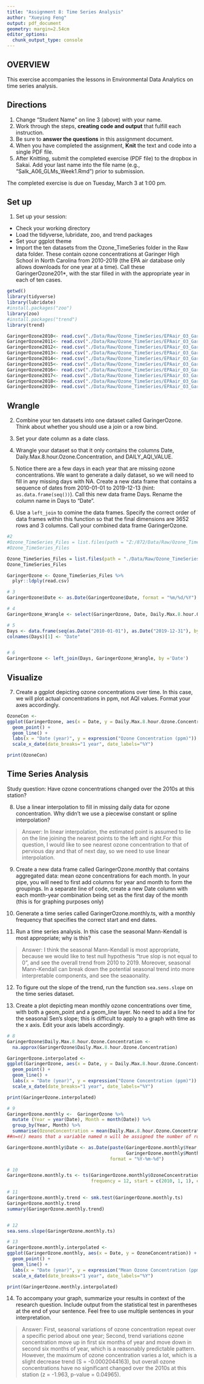 ```yaml
---
title: "Assignment 8: Time Series Analysis"
author: "Xueying Feng"
output: pdf_document
geometry: margin=2.54cm
editor_options: 
  chunk_output_type: console
---
```


## OVERVIEW

This exercise accompanies the lessons in Environmental Data Analytics on time series analysis. 

## Directions
1. Change "Student Name" on line 3 (above) with your name.
3. Work through the steps, **creating code and output** that fulfill each instruction.
4. Be sure to **answer the questions** in this assignment document.
6. When you have completed the assignment, **Knit** the text and code into a single PDF file.
8. After Knitting, submit the completed exercise (PDF file) to the dropbox in Sakai. Add your last name into the file name (e.g., "Salk_A06_GLMs_Week1.Rmd") prior to submission.

The completed exercise is due on Tuesday, March 3 at 1:00 pm.

## Set up 
1. Set up your session:

* Check your working directory
* Load the tidyverse, lubridate, zoo, and trend packages
* Set your ggplot theme
* Import the ten datasets from the Ozone_TimeSeries folder in the Raw data folder. These contain ozone concentrations at Garinger High School in North Carolina from 2010-2019 (the EPA air database only allows downloads for one year at a time). Call these GaringerOzone201*, with the star filled in with the appropriate year in each of ten cases.

```r
getwd()
library(tidyverse)
library(lubridate)
#install.packages("zoo")
library(zoo)
#install.packages("trend")
library(trend)

GaringerOzone2010<- read.csv("./Data/Raw/Ozone_TimeSeries/EPAair_O3_GaringerNC2010_raw.csv")
GaringerOzone2011<- read.csv("./Data/Raw/Ozone_TimeSeries/EPAair_O3_GaringerNC2011_raw.csv")
GaringerOzone2012<- read.csv("./Data/Raw/Ozone_TimeSeries/EPAair_O3_GaringerNC2012_raw.csv")
GaringerOzone2013<- read.csv("./Data/Raw/Ozone_TimeSeries/EPAair_O3_GaringerNC2013_raw.csv")
GaringerOzone2014<- read.csv("./Data/Raw/Ozone_TimeSeries/EPAair_O3_GaringerNC2014_raw.csv")
GaringerOzone2015<- read.csv("./Data/Raw/Ozone_TimeSeries/EPAair_O3_GaringerNC2015_raw.csv")
GaringerOzone2016<- read.csv("./Data/Raw/Ozone_TimeSeries/EPAair_O3_GaringerNC2016_raw.csv")
GaringerOzone2017<- read.csv("./Data/Raw/Ozone_TimeSeries/EPAair_O3_GaringerNC2017_raw.csv")
GaringerOzone2018<- read.csv("./Data/Raw/Ozone_TimeSeries/EPAair_O3_GaringerNC2018_raw.csv")
GaringerOzone2019<- read.csv("./Data/Raw/Ozone_TimeSeries/EPAair_O3_GaringerNC2019_raw.csv")

```

## Wrangle

2. Combine your ten datasets into one dataset called GaringerOzone. Think about whether you should use a join or a row bind. 

3. Set your date column as a date class.

4. Wrangle your dataset so that it only contains the columns Date, Daily.Max.8.hour.Ozone.Concentration, and DAILY_AQI_VALUE. 

5. Notice there are a few days in each year that are missing ozone concentrations. We want to generate a daily dataset, so we will need to fill in any missing days with NA. Create a new data frame that contains a sequence of dates from 2010-01-01 to 2019-12-13 (hint: `as.data.frame(seq())`). Call this new data frame Days. Rename the column name in Days to "Date".

6. Use a `left_join` to comine the data frames. Specify the correct order of data frames within this function so that the final dimensions are 3652 rows and 3 columns. Call your combined data frame GaringerOzone. 

```r
#2 
#Ozone_TimeSeries_Files = list.files(path = "Z:/872/Data/Raw/Ozone_TimeSeries/", pattern="*.csv", full.names=TRUE) 
#Ozone_TimeSeries_Files

Ozone_TimeSeries_Files = list.files(path = "./Data/Raw/Ozone_TimeSeries/", pattern="*.csv", full.names=TRUE) 
Ozone_TimeSeries_Files

GaringerOzone <- Ozone_TimeSeries_Files %>% 
  plyr::ldply(read.csv)

# 3
GaringerOzone$Date <- as.Date(GaringerOzone$Date, format = "%m/%d/%Y")

# 4
GaringerOzone_Wrangle <- select(GaringerOzone, Date, Daily.Max.8.hour.Ozone.Concentration, DAILY_AQI_VALUE) 

# 5
Days <- data.frame(seq(as.Date("2010-01-01"), as.Date("2019-12-31"), by=1))
colnames(Days)[1] <- "Date"


# 6
GaringerOzone <- left_join(Days, GaringerOzone_Wrangle, by ='Date')

```

## Visualize

7. Create a ggplot depicting ozone concentrations over time. In this case, we will plot actual concentrations in ppm, not AQI values. Format your axes accordingly.

```r
OzoneCon <-
ggplot(GaringerOzone, aes(x = Date, y = Daily.Max.8.hour.Ozone.Concentration)) +
  geom_point() +
  geom_line() + 
  labs(x = "Date (year)", y = expression("Ozone Concentration (ppm)")) +
  scale_x_date(date_breaks="1 year", date_labels="%Y")

print(OzoneCon)

```

## Time Series Analysis

Study question: Have ozone concentrations changed over the 2010s at this station? 

8. Use a linear interpolation to fill in missing daily data for ozone concentration. Why didn't we use a piecewise constant or spline interpolation?

> Answer: In linear interpolation, the estimated point is assumed to lie on the line joining the nearest points to the left and right.For this question, I would like to see nearest ozone concentration to that of pervious day and that of next day, so we need to use linear interpolation.

9. Create a new data frame called GaringerOzone.monthly that contains aggregated data: mean ozone concentrations for each month. In your pipe, you will need to first add columns for year and month to form the groupings. In a separate line of code, create a new Date column with each month-year combination being set as the first day of the month (this is for graphing purposes only)

10. Generate a time series called GaringerOzone.monthly.ts, with a monthly frequency that specifies the correct start and end dates. 

11. Run a time series analysis. In this case the seasonal Mann-Kendall is most appropriate; why is this?

> Answer: I think the seasonal Mann-Kendall is most appropriate, because we would like to test null hypothesis "true slop is not equal to 0", and see the overall trend from 2010 to 2019. Moreover,  seasonal Mann-Kendall can break down the potential seasonal trend into more interpretable components, and see the seaaonality.

12. To figure out the slope of the trend, run the function `sea.sens.slope` on the time series dataset. 

13. Create a plot depicting mean monthly ozone concentrations over time, with both a geom_point and a geom_line layer. No need to add a line for the seasonal Sen's slope; this is difficult to apply to a graph with time as the x axis. Edit your axis labels accordingly.

```r
# 8
GaringerOzone$Daily.Max.8.hour.Ozone.Concentration <- 
  na.approx(GaringerOzone$Daily.Max.8.hour.Ozone.Concentration)

GaringerOzone.interpolated <-
ggplot(GaringerOzone, aes(x = Date, y = Daily.Max.8.hour.Ozone.Concentration)) +
  geom_point() +
  geom_line() + 
  labs(x = "Date (year)", y = expression("Ozone Concentration (ppm)")) +
  scale_x_date(date_breaks="1 year", date_labels="%Y")

print(GaringerOzone.interpolated)

# 9
GaringerOzone.monthly <-  GaringerOzone %>%
  mutate (Year = year(Date), Month = month(Date)) %>%
  group_by(Year, Month) %>%  
  summarise(OzoneConcentration = mean(Daily.Max.8.hour.Ozone.Concentration, n = n())) 
##n=n() means that a variable named n will be assigned the number of rows (think number of observations) in the summarized data.

GaringerOzone.monthly$Date <- as.Date(paste(GaringerOzone.monthly$Year, 
                                            GaringerOzone.monthly$Month, 1, sep="-"),  
                                      format = "%Y-%m-%d")

# 10
GaringerOzone.monthly.ts <- ts(GaringerOzone.monthly$OzoneConcentration, 
                               frequency = 12, start = c(2010, 1, 1), end = c(2019, 12, 1))

# 11
GaringerOzone.monthly.trend <- smk.test(GaringerOzone.monthly.ts)
GaringerOzone.monthly.trend
summary(GaringerOzone.monthly.trend)


# 12
sea.sens.slope(GaringerOzone.monthly.ts)

# 13
GaringerOzone.monthly.interpolated <-
ggplot(GaringerOzone.monthly, aes(x = Date, y = OzoneConcentration)) +
  geom_point() +
  geom_line() + 
  labs(x = "Date (year)", y = expression("Mean Ozone Concentration (ppm)")) +
  scale_x_date(date_breaks="1 year", date_labels="%Y")

print(GaringerOzone.monthly.interpolated)

```

14. To accompany your graph, summarize your results in context of the research question. Include output from the statistical test in parentheses at the end of your sentence. Feel free to use multiple sentences in your interpretation.

> Answer:  First, seasonal variations of ozone concentration repeat over a specific period about one year; Second, trend variations ozone concentration move up in first six months of year and move down in second six months of year, which is a reasonably predictable pattern. However, the maximum of ozone concentration varies a lot, which is a slight decrease trend (S = -0.0002044163), but overall ozone concentrations have no significant changed over the 2010s at this station (z = -1.963, p-value = 0.04965).
